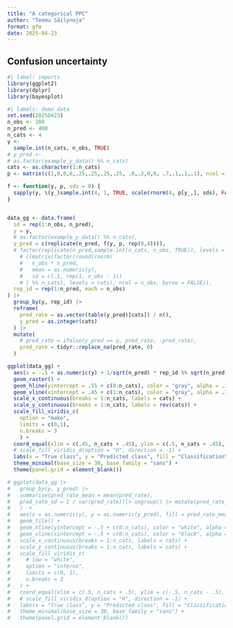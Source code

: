 ```yaml
---
title: "A categorical PPC"
author: "Teemu Säilynoja"
format: gfm
date: 2025-04-23
---
```


## Confusion uncertainty

```r
#| label: imports
library(ggplot2)
library(dplyr)
library(bayesplot)
```

```r
#| labels: demo_data
set.seed(20250423)
n_obs <- 100
n_pred <- 400
n_cats <- 4
y <-
  sample.int(n_cats, n_obs, TRUE)
# y_pred <-
# as.factor(example_y_data() %% n_cats)
cats <- as.character(1:n_cats)
p <- matrix(c(1,0,0,0,.25,.25,.25,.25, .8,.2,0,0, .7,.1,.1,.1), ncol = 4, byrow = TRUE)

f <- function(y, p, sds = 0) {
  sapply(y, \(y_)sample.int(4, 1, TRUE, scale(rnorm(4, p[y_,], sds), FALSE)))
}


data_gg <- data.frame(
  id = rep(1:n_obs, n_pred),
  y = y,
  # as.factor(example_y_data() %% n_cats),
  y_pred = c(replicate(n_pred, f(y, p, rep(0,4)))),
  # factor(replicate(n_pred,sample.int(n_cats, n_obs, TRUE)), levels = cats),
    # c(matrix(factor(round(rnorm(
    #   n_obs * n_pred,
    #   mean = as.numeric(y),
    #   sd = c(.1, rep(1, n_obs - 1))
    # ) %% n_cats), levels = cats), ncol = n_obs, byrow = FALSE)),
  rep_id = rep(1:n_pred, each = n_obs)
) |>
  group_by(y, rep_id) |>
  reframe(
    pred_rate = as.vector(table(y_pred)[cats]) / n(),
    y_pred = as.integer(cats)
  ) |>
  mutate(
    # pred_rate = ifelse(y_pred == y, pred_rate, -pred_rate),
    pred_rate = tidyr::replace_na(pred_rate, 0)
  )
```


```r
ggplot(data_gg) +
  aes(x = -.5 + as.numeric(y) + 1/sqrt(n_pred) * rep_id %% sqrt(n_pred), y = n_cats + .5 - as.numeric(y_pred) - 1/sqrt(n_pred) * (rep_id - 1) %/% sqrt(n_pred), fill = pred_rate) +
  geom_raster() +
  geom_hline(yintercept = .55 + c(0:n_cats), color = "gray", alpha = .3) +
  geom_vline(xintercept = .45 + c(1:n_cats), color = "gray", alpha = .3) +
  scale_x_continuous(breaks = 1:n_cats, labels = cats) + 
  scale_y_continuous(breaks = 1:n_cats, labels = rev(cats)) +
  scale_fill_viridis_c(
    option = "mako",
    limits = c(0,1),
    n.breaks = 3
    ) +
  coord_equal(xlim = c(.45, n_cats + .45), ylim = c(.5, n_cats + .45), expand = FALSE) +
  # scale_fill_viridis_d(option = "H", direction = -1) +
  labs(x = "True class", y = "Predicted class", fill = "Classification\nproportion") +
  theme_minimal(base_size = 30, base_family = "sans") +
  theme(panel.grid = element_blank())
```

```r
# ggplot(data_gg |>
#   group_by(y, y_pred) |>
#   summarise(pred_rate_mean = mean(pred_rate),
#   pred_rate_sd = 1 / var(pred_rate))|> ungroup() |> mutate(pred_rate_sd = pred_rate_sd / max(pred_rate_sd))
#   )  +
#   aes(x = as.numeric(y), y = as.numeric(y_pred), fill = pred_rate_mean, width =  .3 + .7 * pred_rate_sd,  height = .3 + .7 * pred_rate_sd) +
#   geom_tile() +
#   geom_hline(yintercept = -.5 + c(0:n_cats), color = "white", alpha = .2) +
#   geom_vline(xintercept = -.5 + c(0:n_cats), color = "black", alpha = .2) +
#   scale_x_continuous(breaks = 1:n_cats, labels = cats) +
#   scale_y_continuous(breaks = 1:n_cats, labels = cats) +
#   scale_fill_viridis_c(
#     # low = "white",
#     option = "inferno",
#     limits = c(0, 1),
#     n.breaks = 3
#   ) +
#   coord_equal(xlim = c(.5, n_cats + .5), ylim = c(-.5, n_cats - .5), expand = FALSE) +
#   # scale_fill_viridis_d(option = "H", direction = -1) +
#   labs(x = "True class", y = "Predicted class", fill = "Classification\nproportion") +
#   theme_minimal(base_size = 30, base_family = "sans") +
#   theme(panel.grid = element_blank())
```